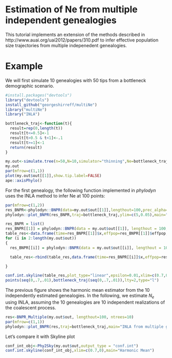 Estimation of Ne from multiple independent genealogies
========================================================

This tutorial implements an extension of the methods described in 
http://www.auai.org/uai2012/papers/310.pdf to infer effective population size trajectories from multiple indepenedent genealogies. 

Example
==================================
We will first simulate 10 genealogies with 50 tips from a bottleneck demographic scenario. 

```r
#install.packages("devtools")
library("devtools")
install_github("georgeshirreff/multiNe")
library("multiNe")
library("INLA")
```


```r

bottleneck_traj<-function(t){
  result=rep(0,length(t))
  result[t<=0.5]<-1
  result[t>0.5 & t<1]<-.1
  result[t>=1]<-1
  return(result)
}

my.out<-simulate.tree(n=50,N=10,simulator="thinning",Ne=bottleneck_traj,max=11)
my.out
par(mfrow=c(1,1))
plot(my.out$out[[1]],show.tip.label=FALSE)
ape::axisPhylo()

```

For the first genealogy, the following function implemented in *phylodyn* uses the INLA method to infer Ne at 100 points:

```r

par(mfrow=c(1,2))
res_BNPR<-phylodyn::BNPR(data=my.out$out[[1]],lengthout=100,prec_alpha=0.01,prec_beta=0.01)
phylodyn::plot_BNPR(res_BNPR,traj=bottleneck_traj,ylim=c(5,0.05),main="from one genealogy")

res_BNPR = list()
res_BNPR[[1]] = phylodyn::BNPR(data = my.out$out[[1]], lengthout = 100, prec_alpha = 0.01, prec_beta = 0.01)
table_res<-data.frame(time=res_BNPR[[1]]$x,effpop=res_BNPR[[1]]$effpop,effpop025=res_BNPR[[1]]$effpop025,effpop975=res_BNPR[[1]]$effpop975)
for (i in 2:length(my.out$out))
{
  res_BNPR[[i]] = phylodyn::BNPR(data = my.out$out[[i]], lengthout = 100, prec_alpha = 0.01, prec_beta = 0.01)

  table_res<-rbind(table_res,data.frame(time=res_BNPR[[i]]$x,effpop=res_BNPR[[i]]$effpop,effpop025=res_BNPR[[i]]$effpop025,effpop975=res_BNPR[[i]]$effpop975))

}

conf.int.skyline(table_res,plot_type="linear",epsilon=0.01,xlim=c(0.7,0),log="y",main="Harmonic Mean")
points(seq(0,.7,.01),bottleneck_traj(seq(0,.7,.01)),lty=2,type="l")
```

The previous figure shows the harmonic mean estimator from the 10 independently estimated genealogies. In the following, we estimate $N_{e}$ using INLA, assuming the 10 genealogies are 10 independent realizations of the coalescent process. 

```r
res<-BNPR_Multiple(my.out$out, lengthout=100, ntrees=10)
par(mfrow=c(1,1))
phylodyn::plot_BNPR(res,traj=bottleneck_traj,main="INLA from multiple genealogies")


```

Let's compare it with Skyline plot

```r
conf_int_obj<-Phy2Sky(my.out$out,output_type = "conf.int")
conf.int.skyline(conf_int_obj,xlim=c(0.7,0),main="Harmonic Mean")

```

